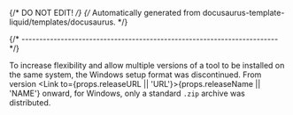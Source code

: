 {/* DO NOT EDIT! */}
{/* Automatically generated from docusaurus-template-liquid/templates/docusaurus. */}


{/* ------------------------------------------------------------------------ */}

To increase flexibility and
allow multiple versions of a tool to be installed on the same system,
the Windows setup format was discontinued. From
version <Link to={props.releaseURL || 'URL'}>{props.releaseName || 'NAME'}</Link> onward,
for Windows, only a standard `.zip` archive was distributed.
